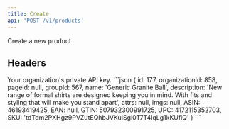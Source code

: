 ```yaml
---
title: Create
api: 'POST /v1/products'
---
```


Create a new product

## Headers
<ParamField header="API-Key" placeholder="Your Private API Key" type="string" required>
  Your organization's private API key.
</ParamField>

<RespnoseExample>
```json
{
	id: 177,
	organizationId: 858,
	pageId: null,
	groupId: 567,
	name: 'Generic Granite Ball',
	description: 'New range of formal shirts are designed keeping you in mind. With fits and styling that will make you stand apart',
	attrs: null,
	imgs: null,
	ASIN: 46193419425,
	EAN: null,
	GTIN: 507932300991725,
	UPC: 4172115352703,
	SKU: 'tdTdm2PXHgz9PVZutEQhbJVKuISgl0T7T4lqLg1kKUfiQ'
}
```
</ResponseExample>